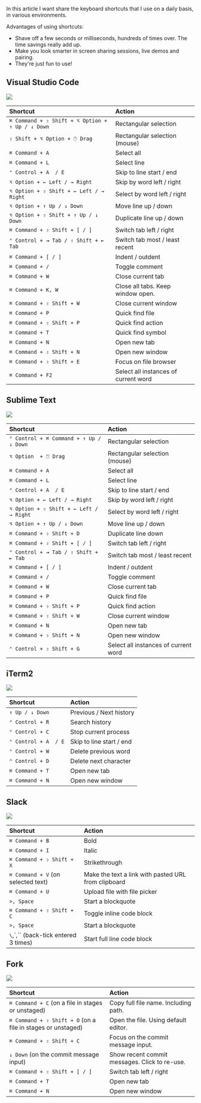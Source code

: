 In this article I want share the keyboard shortcuts that I use on a daily basis, in various environments.

Advantages of using shortcuts:
- Shave off a few seconds or milliseconds, hundreds of times over. The time savings really add up.
- Make you look smarter in screen sharing sessions, live demos and pairing.
- They're just fun to use!

## Visual Studio Code

![](/images/tools/vs-code.png,size=icon-small)

| Shortcut                                           | Action                               | 
| :-                                                 | :-                                   |
| `⌘ Command + ⇧ Shift + ⌥ Option + ↑ Up / ↓ Down`   | Rectangular selection                |
| `⇧ Shift + ⌥ Option + 🖱️ Drag`                     | Rectangular selection (mouse)        |
| `⌘ Command + A`                                    | Select all                           |
| `⌘ Command + L`                                    | Select line                          |
| `⌃ Control + A  / E`                               | Skip to line start / end             |
| `⌥ Option + ← Left / → Right`                      | Skip by word left / right            |
| `⌥ Option + ⇧ Shift + ← Left / → Right`            | Select by word left / right          |
| `⌥ Option + ↑ Up / ↓ Down`                         | Move line up / down                  |
| `⌥ Option + ⇧ Shift + ↑ Up / ↓ Down`               | Duplicate line up / down             |
| `⌘ Command + ⇧ Shift + [ / ]`                      | Switch tab left / right              |
| `⌃ Control + ⇥ Tab / ⇧ Shift + ⇤ Tab`              | Switch tab most / least recent       |
| `⌘ Command + [ / ]`                                | Indent / outdent                     |
| `⌘ Command + /`                                    | Toggle comment                       |
| `⌘ Command + W`                                    | Close current tab                    |
| `⌘ Command + K, W`                                 | Close all tabs. Keep window open.    |
| `⌘ Command + ⇧ Shift + W`                          | Close current window                 |
| `⌘ Command + P`                                    | Quick find file                      |
| `⌘ Command + ⇧ Shift + P`                          | Quick find action                    |
| `⌘ Command + T`                                    | Quick find symbol                    |
| `⌘ Command + N`                                    | Open new tab                         |
| `⌘ Command + ⇧ Shift + N`                          | Open new window                      |
| `⌘ Command + ⇧ Shift + E`                          | Focus on file browser                |
| `⌘ Command + F2`                                   | Select all instances of current word |

## Sublime Text

![](/images/tools/sublime-text.png,size=icon-small)

| Shortcut                                           | Action                               | 
| :-                                                 | :-                                   |
| `⌃ Control + ⌘ Command + ↑ Up / ↓ Down`            | Rectangular selection                |
| `⌥ Option  + 🖱️ Drag`                              | Rectangular selection (mouse)        |
| `⌘ Command + A`                                    | Select all                           |
| `⌘ Command + L`                                    | Select line                          |
| `⌃ Control + A  / E`                               | Skip to line start / end             |
| `⌥ Option + ← Left / → Right`                      | Skip by word left / right            |
| `⌥ Option + ⇧ Shift + ← Left / → Right`            | Select by word left / right          |
| `⌥ Option + ↑ Up / ↓ Down`                         | Move line up / down                  |
| `⌘ Command + ⇧ Shift + D`                          | Duplicate line down                  |
| `⌘ Command + ⇧ Shift + [ / ]`                      | Switch tab left / right              |
| `⌃ Control + ⇥ Tab / ⇧ Shift + ⇤ Tab`              | Switch tab most / least recent       |
| `⌘ Command + [ / ]`                                | Indent / outdent                     |
| `⌘ Command + /`                                    | Toggle comment                       |
| `⌘ Command + W`                                    | Close current tab                    |
| `⌘ Command + P`                                    | Quick find file                      |
| `⌘ Command + ⇧ Shift + P`                          | Quick find action                    |
| `⌘ Command + ⇧ Shift + W`                          | Close current window                 |
| `⌘ Command + N`                                    | Open new tab                         |
| `⌘ Command + ⇧ Shift + N`                          | Open new window                      |
| `⌃ Control + ⇧ Shift + G`                          | Select all instances of current word |

## iTerm2

![](/images/tools/iterm2.png,size=icon-small)

| Shortcut                                           | Action                         | 
| :-                                                 | :-                             |
| `↑ Up / ↓ Down`                                    | Previous / Next history        |
| `⌃ Control + R`                                    | Search history                 |
| `⌃ Control + C`                                    | Stop current process           |
| `⌃ Control + A  / E`                               | Skip to line start / end       |
| `⌃ Control + W`                                    | Delete previous word           |
| `⌃ Control + D`                                    | Delete next character          |
| `⌘ Command + T`                                    | Open new tab                   |
| `⌘ Command + N`                                    | Open new window                |

## Slack

![](/images/tools/slack.svg,size=icon-small)

| Shortcut                                           | Action                                              | 
| :-                                                 | :-                                                  |
| `⌘ Command + B`                                    | Bold                                                |
| `⌘ Command + I`                                    | Italic                                              |
| `⌘ Command + ⇧ Shift + X`                          | Strikethrough                                       |
| `⌘ Command + V` (on selected text)                 | Make the text a link with pasted URL from clipboard |
| `⌘ Command + U`                                    | Upload file with file picker                        |
| `>, Space`                                         | Start a blockquote                                  |
| `⌘ Command + ⇧ Shift + C`                          | Toggle inline code block                            |
| `>, Space`                                         | Start a blockquote                                  |
| `\`,\`,\`` (back-tick entered 3 times)             | Start full line code block                          |

## Fork

![](/images/tools/fork.png,size=icon-small)

| Shortcut                                                     | Action                                              | 
| :-                                                           | :-                                                  |
| `⌘ Command + C` (on a file in stages or unstaged)            | Copy full file name. Including path.                |
| `⌘ Command + ⇧ Shift + O` (on a file in stages or unstaged)  | Open the file. Using default editor.                |
| `⌘ Command + ⇧ Shift + C`                                    | Focus on the commit message input.                  |
| `↓ Down` (on the commit message input)                       | Show recent commit messages. Click to re-use.       |
| `⌘ Command + ⇧ Shift + [ / ]`                                | Switch tab left / right                             |
| `⌘ Command + T`                                              | Open new tab                                        |
| `⌘ Command + N`                                              | Open new window                                     |
